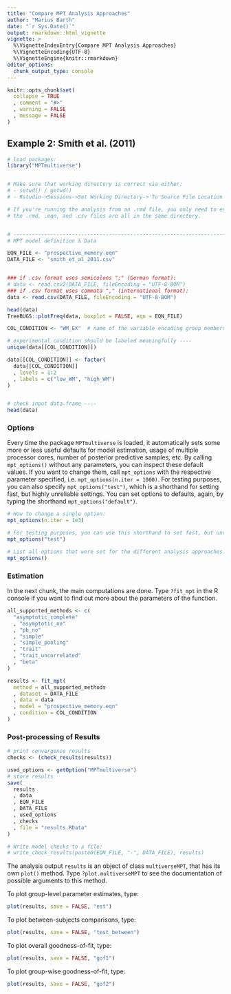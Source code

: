 ```yaml
---
title: "Compare MPT Analysis Approaches"
author: "Marius Barth"
date: "`r Sys.Date()`"
output: rmarkdown::html_vignette
vignette: >
  %\VignetteIndexEntry{Compare MPT Analysis Approaches}
  %\VignetteEncoding{UTF-8}
  %\VignetteEngine{knitr::rmarkdown}
editor_options: 
  chunk_output_type: console
---
```


```r
knitr::opts_chunk$set(
  collapse = TRUE
  , comment = "#>"
  , warning = FALSE
  , message = FALSE
)
```


## Example 2: Smith et al. (2011)

```r
# load packages:
library("MPTmultiverse")


# Make sure that working directory is correct via either:
# - setwd() / getwd()
# - Rstudio->Sessions->Set Working Directory->'To Source File Location'

# If you're running the analysis from an .rmd file, you only need to ensure that
# the .rmd, .eqn, and .csv files are all in the same directory.


# ------------------------------------------------------------------------------
# MPT model definition & Data

EQN_FILE <- "prospective_memory.eqn"
DATA_FILE <- "smith_et_al_2011.csv"


### if .csv format uses semicolons ";" (German format):
# data <- read.csv2(DATA_FILE, fileEncoding = "UTF-8-BOM")
### if .csv format uses commata "," (international format):
data <- read.csv(DATA_FILE, fileEncoding = "UTF-8-BOM")

head(data)
TreeBUGS::plotFreq(data, boxplot = FALSE, eqn = EQN_FILE)

COL_CONDITION <- "WM_EX"  # name of the variable encoding group membership

# experimental condition should be labeled meaningfully ----
unique(data[[COL_CONDITION]])

data[[COL_CONDITION]] <- factor(
  data[[COL_CONDITION]]
  , levels = 1:2
  , labels = c("low_WM", "high_WM")
)


# check input data.frame ----
head(data)
```

### Options

Every time the package `MPTmultiverse` is loaded, it automatically sets some more or less useful defaults for model estimation,
usage of multiple processor cores, number of posterior predictive samples, etc.
By calling `mpt_options()` without any parameters, you can inspect these default values.
If you want to change them, call `mpt_options` with the respective parameter specified, i.e. `mpt_options(n.iter = 1000)`.
For testing purposes, you can also specify `mpt_options("test")`, which is a shorthand for setting fast, but highly unreliable settings.
You can set options to defaults, again, by typing the shorthand `mpt_options("default")`.

```r
# How to change a single option:
mpt_options(n.iter = 1e3)

# For testing purposes, you can use this shorthand to set fast, but unreliable options:
mpt_options("test")

# List all options that were set for the different analysis approaches:
mpt_options()
```

### Estimation

In the next chunk, the main computations are done.
Type `?fit_mpt` in the R console if you want to find out more about the parameters of the function.

```r
all_supported_methods <- c(
  "asymptotic_complete"
  , "asymptotic_no"
  , "pb_no"
  , "simple"
  , "simple_pooling"
  , "trait"
  , "trait_uncorrelated"
  , "beta"
)

results <- fit_mpt(
  method = all_supported_methods
  , dataset = DATA_FILE
  , data = data
  , model = "prospective_memory.eqn"
  , condition = COL_CONDITION
)
```


### Post-processing of Results

```r
# print convergence results
checks <- (check_results(results))

used_options <- getOption("MPTmultiverse")
# store results
save(
  results
  , data
  , EQN_FILE
  , DATA_FILE
  , used_options
  , checks
  , file = "results.RData"
)

# Write model checks to a file:
# write_check_results(paste0(EQN_FILE, "-", DATA_FILE), results)
```

The analysis output `results` is an object of class `multiverseMPT`, that has its own `plot()` method.
Type `?plot.multiverseMPT` to see the documentation of possible arguments to this method.

To plot group-level parameter estimates, type:

```r
plot(results, save = FALSE, "est")
```

To plot between-subjects comparisons, type:

```r
plot(results, save = FALSE, "test_between")
```

To plot overall goodness-of-fit, type:

```r
plot(results, save = FALSE, "gof1")
```

To plot group-wise goodness-of-fit, type:

```r
plot(results, save = FALSE, "gof2")
```



